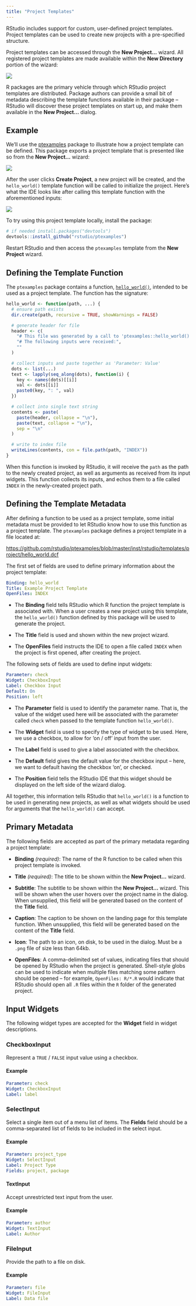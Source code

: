 ```yaml
---
title: "Project Templates"
---
```


RStudio includes support for custom, user-defined project templates. Project templates can be used to create new projects with a pre-specified structure.

Project templates can be accessed through the **New Project...** wizard. All registered project templates are made available within the **New Directory** portion of the wizard:

![](images/new-project.png){fig-alt="A screenshot of the RStudio > New Project wizard"}

R packages are the primary vehicle through which RStudio project templates are distributed. Package authors can provide a small bit of metadata describing the template functions available in their package -- RStudio will discover these project templates on start up, and make them available in the **New Project...** dialog.

## Example

We'll use the [ptexamples](https://github.com/rstudio/ptexamples) package to illustrate how a project template can be defined. This package exports a project template that is presented like so from the **New Project...** wizard:

![](images/ptexamples-wizard.png){fig-alt="A screenshot of the Create Example Project Template wizard with a directory name and other user input options."}

After the user clicks **Create Project**, a new project will be created, and the `hello_world()` template function will be called to initialize the project. Here's what the IDE looks like after calling this template function with the aforementioned inputs:

![](images/ptexamples-rstudio.png){fig-alt="A screenshot of the newly created ptexamples RStudio project displaying the index with the user inputs."}

To try using this project template locally, install the package:

``` r
# if needed install.packages("devtools")
devtools::install_github("rstudio/ptexamples")
```

Restart RStudio and then access the `ptexamples` template from the **New Project** wizard.

## Defining the Template Function

The `ptexamples` package contains a function, [`hello_world()`](https://github.com/rstudio/ptexamples/blob/master/R/hello_world.R), intended to be used as a project template. The function has the signature:

``` r
hello_world <- function(path, ...) {
  # ensure path exists
  dir.create(path, recursive = TRUE, showWarnings = FALSE)

  # generate header for file
  header <- c(
    "# This file was generated by a call to 'ptexamples::hello_world()'.",
    "# The following inputs were received:",
    ""
  )

  # collect inputs and paste together as 'Parameter: Value'
  dots <- list(...)
  text <- lapply(seq_along(dots), function(i) {
    key <- names(dots)[[i]]
    val <- dots[[i]]
    paste0(key, ": ", val)
  })

  # collect into single text string
  contents <- paste(
    paste(header, collapse = "\n"),
    paste(text, collapse = "\n"),
    sep = "\n"
  )

  # write to index file
  writeLines(contents, con = file.path(path, "INDEX"))
}
```

When this function is invoked by RStudio, it will receive the `path` as the path to the newly created project, as well as arguments as received from its input widgets. This function collects its inputs, and echos them to a file called `INDEX` in the newly-created project path.

## Defining the Template Metadata

After defining a function to be used as a project template, some initial metadata must be provided to let RStudio know how to use this function as a project template. The `ptexamples` package defines a project template in a file located at:

<https://github.com/rstudio/ptexamples/blob/master/inst/rstudio/templates/project/hello_world.dcf>

The first set of fields are used to define primary information about the project template:

``` yaml
Binding: hello_world
Title: Example Project Template
OpenFiles: INDEX
```

-   The **Binding** field tells RStudio which R function the project template is associated with. When a user creates a new project using this template, the `hello_world()` function defined by this package will be used to generate the project.

-   The **Title** field is used and shown within the new project wizard.

-   The **OpenFiles** field instructs the IDE to open a file called `INDEX` when the project is first opened, after creating the project.

The following sets of fields are used to define input widgets:

``` yaml
Parameter: check
Widget: CheckboxInput
Label: Checkbox Input
Default: On
Position: left
```

-   The **Parameter** field is used to identify the parameter name. That is, the value of the widget used here will be associated with the parameter called `check` when passed to the template function `hello_world()`.

-   The **Widget** field is used to specify the type of widget to be used. Here, we use a checkbox, to allow for 'on / off' input from the user.

-   The **Label** field is used to give a label associated with the checkbox.

-   The **Default** field gives the default value for the checkbox input -- here, we want to default having the checkbox 'on', or checked.

-   The **Position** field tells the RStudio IDE that this widget should be displayed on the left side of the wizard dialog.

All together, this information tells RStudio that `hello_world()` is a function to be used in generating new projects, as well as what widgets should be used for arguments that the `hello_world()` can accept.

## Primary Metadata

The following fields are accepted as part of the primary metadata regarding a project template:

-   **Binding** *(required)*: The name of the R function to be called when this project template is invoked.

-   **Title** *(required)*: The title to be shown within the **New Project...** wizard.

-   **Subtitle**: The subtitle to be shown within the **New Project...** wizard. This will be shown when the user hovers over the project name in the dialog. When unsupplied, this field will be generated based on the content of the **Title** field.

-   **Caption**: The caption to be shown on the landing page for this template function. When unsupplied, this field will be generated based on the content of the **Title** field.

-   **Icon**: The path to an icon, on disk, to be used in the dialog. Must be a `.png` file of size less than 64kb.

-   **OpenFiles**: A comma-delimited set of values, indicating files that should be opened by RStudio when the project is generated. Shell-style globs can be used to indicate when multiple files matching some pattern should be opened -- for example, `OpenFiles: R/*.R` would indicate that RStudio should open all `.R` files within the `R` folder of the generated project.

## Input Widgets

The following widget types are accepted for the **Widget** field in widget descriptions.

### CheckboxInput

Represent a `TRUE` / `FALSE` input value using a checkbox.

#### Example

``` yaml
Parameter: check
Widget: CheckboxInput
Label: label
```

### SelectInput

Select a single item out of a menu list of items. The **Fields** field should be a comma-separated list of fields to be included in the select input.

#### Example

``` yaml
Parameter: project_type
Widget: SelectInput
Label: Project Type
Fields: project, package
```

#### TextInput

Accept unrestricted text input from the user.

#### Example

``` yaml
Parameter: author
Widget: TextInput
Label: Author
```

### FileInput

Provide the path to a file on disk.

#### Example

``` yaml
Parameter: file
Widget: FileInput
Label: Data file
```
